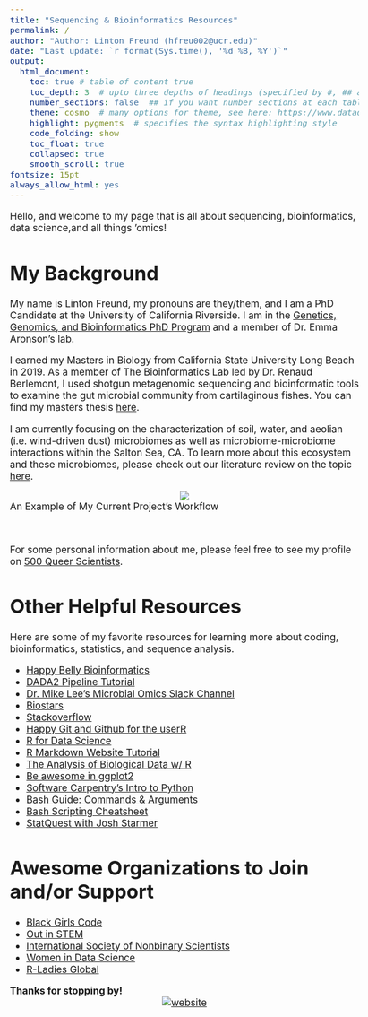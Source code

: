 ```yaml
---
title: "Sequencing & Bioinformatics Resources"
permalink: /
author: "Author: Linton Freund (hfreu002@ucr.edu)"
date: "Last update: `r format(Sys.time(), '%d %B, %Y')`"
output:
  html_document:
    toc: true # table of content true
    toc_depth: 3  # upto three depths of headings (specified by #, ## and ###)
    number_sections: false  ## if you want number sections at each table header
    theme: cosmo  # many options for theme, see here: https://www.datadreaming.org/post/r-markdown-theme-gallery/
    highlight: pygments  # specifies the syntax highlighting style
    code_folding: show
    toc_float: true
    collapsed: true
    smooth_scroll: true
fontsize: 15pt
always_allow_html: yes
---
```


<style type="text/css">
  body{
  font-size: 13pt;
}
</style>

<!--
Render from R:
rmarkdown::render_site(encoding = 'UTF-8')
 * Need index.html and _site.yml and all other Rmd files in same directory to build full website
 
Rendering from the command-line. To render to PDF format, use the argument setting: output_format="pdf_document".
$ Rscript -e "rmarkdown::render_site(encoding = 'UTF-8')"

Add logo:
htmltools::img(src = knitr::image_uri("mylogo.png"), 
               alt = 'logo', 
               style = 'position:absolute; top:0; center:0; padding:10px;')

NOTE: 
If you add any files to your website, you MUST update your _site.yml and _config.yml files to include this info!
-->
Hello, and welcome to my page that is all about sequencing, bioinformatics, data science,and all things 'omics!



# My Background

My name is Linton Freund, my pronouns are they/them, and I am a PhD Candidate at the University of California Riverside. I am in the [Genetics, Genomics, and Bioinformatics PhD Program](https://ggb.ucr.edu/) and a member of Dr. Emma Aronson's lab.

I earned my Masters in Biology from California State University Long Beach in 2019. As a member of The Bioinformatics Lab led by Dr. Renaud Berlemont, I used shotgun metagenomic sequencing and bioinformatic tools to examine the gut microbial community from cartilaginous fishes. You can find my masters thesis [here](https://www.proquest.com/dissertations-theses/insights-into-structure-function-gut-metagenome/docview/2294094842/se-2).

I am currently focusing on the characterization of soil, water, and aeolian (i.e. wind-driven dust) microbiomes as well as microbiome-microbiome interactions within the Salton Sea, CA. To learn more about this ecosystem and these microbiomes, please check out our literature review on the topic [here](https://escholarship.org/uc/item/8br2r9k9).

<center>
![](workflow_biorender.png)
</center>
<div align="center">An Example of My Current Project's Workflow</div></br>

For some personal information about me, please feel free to see my profile on [500 Queer Scientists](https://500queerscientists.com/hannah-freund/?ids=[5381]).

# Other Helpful Resources

Here are some of my favorite resources for learning more about coding, bioinformatics, statistics, and sequence analysis. 

* [Happy Belly Bioinformatics](https://astrobiomike.github.io/)
* [DADA2 Pipeline Tutorial](https://benjjneb.github.io/dada2/tutorial.html)
* [Dr. Mike Lee's Microbial Omics Slack Channel](https://join.slack.com/t/microbialomics/shared_invite/zt-hewufeet-RTgCOf8TnfCUbIP2_GdQUg)
* [Biostars](https://www.biostars.org/)
* [Stackoverflow](https://stackoverflow.com/)
* [Happy Git and Github for the userR](https://happygitwithr.com/)
* [R for Data Science](https://r4ds.had.co.nz/)
* [R Markdown Website Tutorial](https://www.emilyzabor.com/tutorials/rmarkdown_websites_tutorial.html)
* [The Analysis of Biological Data w/ R](https://whitlockschluter.zoology.ubc.ca/r-code)
* [Be awesome in ggplot2](http://www.sthda.com/english/wiki/be-awesome-in-ggplot2-a-practical-guide-to-be-highly-effective-r-software-and-data-visualization#geom_text-textual-annotations)
* [Software Carpentry's Intro to Python](https://swcarpentry.github.io/python-novice-inflammation/setup.html)
* [Bash Guide: Commands & Arguments](http://mywiki.wooledge.org/BashGuide/CommandsAndArguments)
* [Bash Scripting Cheatsheet](https://devhints.io/bash)
* [StatQuest with Josh Starmer](https://www.youtube.com/c/joshstarmer)

# Awesome Organizations to Join and/or Support

* [Black Girls Code](https://www.blackgirlscode.com/)
* [Out in STEM](https://ostem.org/)
* [International Society of Nonbinary Scientists](https://isnbs.org/)
* [Women in Data Science](https://www.widsconference.org/)
* [R-Ladies Global](https://rladies.org/)

<div align="center">**Thanks for stopping by!**</div>
<center>
[![website](mylogo.png)](https://hlfreund.github.io/)
</center>



